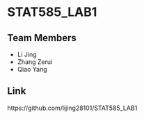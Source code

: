 # STAT585_LAB1

## Team Members
- Li Jing
- Zhang Zerui
- Qiao Yang

## Link
https://github.com/lijing28101/STAT585_LAB1
